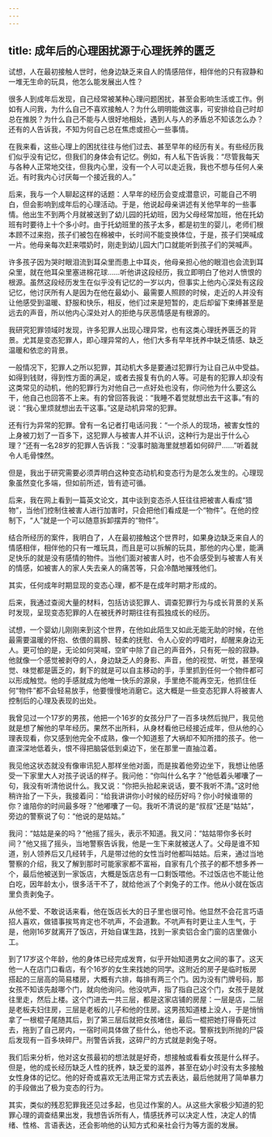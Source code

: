 ```yaml
---
---
---
```

title: 成年后的心理困扰源于心理抚养的匮乏
---




试想，人在最初接触人世时，他身边缺乏来自人的情感陪伴，相伴他的只有寂静和一堆无生命的玩具，他怎么能发展出人性？

很多人到成年后发现，自己经常被某种心理问题困扰，甚至会影响生活或工作。例如有人问我，为什么自己不喜欢接触人？为什么明明能做这事，可安排给自己时却总在推脱？为什么自己不能与人很好地相处，遇到人与人的矛盾总不知该怎么办？还有的人告诉我，不知为何自己总在焦虑或担心一些事情。

在我来看，这些心理上的困扰往往与他们过去、甚至早年的经历有关。有些经历我们似乎没有记忆，但我们的身体会有记忆。例如，有人私下告诉我：“尽管我每天与各种人正常地交往，但我内心里，没有一个人可以走近我，我也不想与任何人亲近。有时我内心讨厌每一个接近我的人。”

后来，我与一个人聊起这样的话题：人早年的经历会变成潜意识，可能自己不明白，但会影响到成年后的心理活动。于是，他说起母亲讲述有关他早年的一些事情。他出生不到两个月就被送到了幼儿园的托幼班，因为父母经常加班，他在托幼班有时要待上十个多小时。由于托幼班里的孩子太多，都是初生的婴儿，老师们根本顾不过来抱，孩子们被包在棉被中，长时间不能变换体位，于是，孩子们哭喊成一片。他母亲每次赶来喂奶时，刚走到幼儿园大门口就能听到孩子们的哭喊声。

许多孩子因为哭时眼泪流到耳朵里而患上中耳炎，他母亲担心他的眼泪也会流到耳朵里，就在他耳朵里塞进棉花球……听他讲这段经历，我立即明白了他对人愤恨的根源。虽然这段经历发生在似乎没有记忆的一岁以内，但事实上他内心深处有这段记忆，他讨厌所有人是因为在他在最幼小、最需要人照顾的时候，走近的人并没有让他感受到温暖、舒服和快乐，相反，他们过来是短暂的，走后却留下束缚甚至是远去的声音，所以他内心深处对人的拒绝与厌恶情感是有根源的。

我研究犯罪领域时发现，许多犯罪人出现心理异常，也有这类心理抚养匮乏的背景。尤其是变态犯罪人，即心理异常的人，他们大多有早年抚养中缺乏情感、缺乏温暖和依恋的背景。

一般情况下，犯罪人之所以犯罪，其动机大多是要通过犯罪行为让自己从中受益。如得到钱财，得到性方面的满足，或者去报复有仇的人等。可是有的犯罪人却没有这类常见的动机，他的犯罪行为对他自己一点好处也没有，你问他为什么要这么干，他自己也回答不上来。有的曾回答我说：“我睡不着觉就想出去干这事。”有的说：“我心里烦就想出去干这事。”这是动机异常的犯罪。

还有行为异常的犯罪。曾有一名记者打电话问我：“一个杀人的现场，被害女性的上身被刀划了一百多下，这犯罪人与被害人并不认识，这种行为是出于什么心理？”还有一名28岁的犯罪人告诉我：“没事时脑海里就想着如何碎尸……”听着就令人毛骨悚然。

但是，我出于研究需要必须弄明白这种变态动机和变态行为是怎么发生的。心理现象虽然变化多端，但如前所述，皆有迹可循。

后来，我在网上看到一篇英文论文，其中谈到变态杀人狂往往把被害人看成“猎物”，当他们控制住被害人进行加害时，只会把他们看成是一个“物件”。在他的控制下，“人”就是一个可以随意拆卸摆弄的“物件”。

结合所经历的案件，我明白了，人在最初接触这个世界时，如果身边缺乏来自人的情感相伴，相伴他的只有一堆玩具，而且是可以拆解的玩具，那他的内心里，能满足快乐的就是没有感情的物件。当他们面对被害人时，也不会感受到与被害人有关的情感，如被害人的家人失去亲人的痛苦等，只会冷酷地摧残他们。

其实，任何成年时期显现的变态心理，都不是在成年时期才形成的。

后来，我通过查阅大量的材料，包括访谈犯罪人、调查犯罪行为与成长背景的关系时发现，呈现变态犯罪的人在被抚养时期往往有孤独成长的经历。

试想，一个婴幼儿刚刚来到这个世界，在他如此陌生又如此无能无助的时候，在他最需要温暖的怀抱、依偎的肩膀、轻柔的抚慰、令人心安的哼唱时，却醒来身边无人。更可怕的是，无论如何哭喊，空旷中除了自己的声音外，只有死一般的寂静。他就像一个感觉被剥夺的人，身边缺乏人的身影、声音，他的视觉、听觉，甚至嗅觉、味觉都是匮乏的，剩下的就是可以自主移动的手，手里抓到任何一个物件都可以形成触觉。他的手感就成为他唯一快乐的源泉，手里绝不能再空无，他抓住任何“物件”都不会轻易放手，他要慢慢地消磨它。这大概是一些变态犯罪人将被害人控制后的心理及表现的出处。

我曾见过一个17岁的男孩，他把一个16岁的女孩分尸了一百多块然后抛尸，我见他就是想了解他的早年经历。果然不出所料，从身材看他已经接近成年，但从他的心理表现看，你又感到他完全不成熟，像一个知道惹了大祸却不知所措的孩子。他一直深深地低着头，恨不得把脑袋低到桌边下，坐在那里一直抽泣着。

我见他这状态就没有像审讯犯人那样坐他对面，而是挨着他旁边坐下，我想让他感受一下家里大人对孩子说话的样子。我问他：“你叫什么名字？”他低着头嘟囔了一句，我没有听清他说什么。我又说：“你把头抬起来说话，要不我听不清。”这时他稍许抬了一下头，我接着问：“给我讲讲你小时候的经历好吗？你小时候谁带的你？谁陪你的时间最多呀？”他嘟囔了一句。我听不清说的是“叔叔”还是“姑姑”，旁边的警察说了句：“他说的是姑姑。”

我问：“姑姑是亲的吗？”他摇了摇头，表示不知道。我又问：“姑姑带你多长时间？”他又摇了摇头，当地警察告诉我，他是一生下来就被送人了。父母是谁不知道，别人领养后又几经转手，凡是带过他的女性当时他都叫姑姑。后来，通过当地警察的介绍，我又了解到那时可能家家都不富裕，自家有几个孩子的都不想多养一个，最后他被送到一家饭店，大概是饭店总有一口剩饭喂他。不过饭店也不能让他白吃，因年龄太小，很多活干不了，就给他派了个剥兔子的工作。他从小就在饭店里负责剥兔子。

从他不爱、不敢说话来看，他在饭店长大的日子里也很可怜。他显然不会花言巧语招人喜欢，做错事挨骂肯定也不吭声，不会道歉。不吭声有时更让主人生气，于是，他刚16岁就离开了饭店，开始自谋生路，找到一家卖铝合金门窗的店里做小工。

到了17岁这个年龄，他的身体已经完成发育，似乎开始知道男女之间的事了。这天他一人在店门口看店，有个16岁的女生来找她的同学。这附近的房子是临时板房搭起的三层高的简易楼房，大概有六排，每排有两三个门。因为没有门牌号码，那女孩不知该先敲哪个门，就向他询问。他没吭声，指了指自己这个门，女孩于是就往里走，然后上楼。这个门进去一共三层，都是这家店铺的房屋：一层是店，二层是老板夫妇住房，三层是老板的儿子和他的住房。这男孩知道楼上没人，于是悄悄拿了一根棍子尾随其后，到了第三层后就把女孩堵住，最后一棍把她打得昏死过去，拖到了自己房内，一宿时间具体做了些什么，他也不说。警察找到所抛的尸袋后发现有一百多块碎尸。刑警告诉我，这碎尸的方式就是剥兔子呀。

我们后来分析，他对这女孩最初的想法就是好奇，想接触或看看女孩是什么样子。但是，他的成长经历缺乏人性的抚养，缺乏爱的滋养，甚至在幼小时没有太多接触女性身体的记忆。他的好奇或喜欢无法用正常方式去表达，最后他就用了简单暴力的手段做出了极为变态的行为。

其实，类似的残忍犯罪我还见过多起，也见过作案的人。从这些大家极少知道的犯罪心理的调查结果出发，我想告诉所有人，情感抚养可以决定人性，决定人的情绪、性格、言语表达，还会影响他的认知方式和亲社会行为等方面的发展。